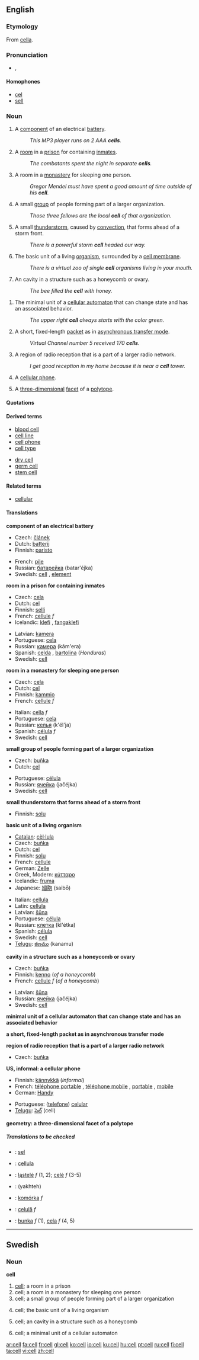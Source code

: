 ==English==
===Etymology===
From {{L.}} [[cella]].
===Pronunciation===
*{{IPA|/sɛl/}}, {{SAMPA|/sEl/}}

====Homophones====
*[[cel]]
*[[sell]]

===Noun===
{{en-noun}}
{{wikipedia}}

# A [[component]] of an electrical [[battery]].
#: ''This MP3 player runs on 2 AAA '''cells'''.''
# A [[room]] in a [[prison]] for containing [[inmate]]s.
#: ''The combatants spent the night in separate '''cells'''.''
# A room in a [[monastery]] for sleeping one person.
#: ''Gregor Mendel must have spent a good amount of time outside of his '''cell'''.''
# A small [[group]] of people forming part of a larger organization.
#: ''Those three fellows are the local '''cell''' of that organization.''
# {{meteorology}} A small [[thunderstorm]], caused by [[convection]], that forms ahead of a storm front.
#: ''There is a powerful storm '''cell''' headed our way.''
#{{cytology}} The basic unit of a living [[organism]], surrounded by a [[cell membrane]].
#: ''There is a virtual zoo of single '''cell''' organisms living in your mouth.''
#{{biology}} An cavity in a structure such as a honeycomb or ovary.
#: ''The bee filled the '''cell''' with honey.''
<!--this is a proper noun sense, and is encyclopedic
#{{biology}} the title of a [[scientific journal]] published by [[Wikipedia:Elsevier|Elsevier]]
#: ''It was published in'' ''' Cell'''. ''-->
#{{computing}} The minimal unit of a [[cellular automaton]] that can change state and has an associated behavior.
#: ''The upper right '''cell''' always starts with the color green.''
#{{communications}} A short, fixed-length [[packet]] as in [[Wikipedia:Asynchronous Transfer Mode|asynchronous transfer mode]].
#: ''Virtual Channel number 5 received 170 '''cells'''.''
#{{communications}} A region of radio reception that is a part of a larger radio network.
#: ''I get good reception in my home because it is near a '''cell''' tower.''
#{{context|US|informal}} A [[cellular phone]].
#{{geometry}} A [[three-dimensional]] [[facet]] of a [[polytope]].

====Quotations====
{{seeCites}}

====Derived terms====
{{top2}}
*[[blood cell]]
*[[cell line]]
*[[cell phone]]
*[[cell type]]
{{mid2}}
*[[dry cell]]
*[[germ cell]]
*[[stem cell]]
{{bottom}}

====Related terms====
*[[cellular]]

====Translations====

'''component of an electrical battery'''
{{top}}
*Czech: [[článek]] {{m}}
*Dutch: [[batterij]] {{f}}
*Finnish: [[paristo]]
{{mid}}
*French: [[pile]] {{f}}
*Russian: [[батарейка]] (batar'éjka) {{f}}
*Swedish: [[cell#Swedish|cell]] {{c}}, [[element]] {{n}}
{{bottom}}

'''room in a prison for containing inmates'''
{{top}}
*Czech: [[cela]] {{f}}
*Dutch: [[cel]] {{f}}
*Finnish: [[selli]]
*French: [[cellule]] ''f''
*Icelandic: [[klefi]] {{m}}, [[fangaklefi]] {{m}}
{{mid}}
*Latvian: [[kamera]] {{f}}
*Portuguese: [[cela]] {{f}}
*Russian: [[камера]] (kám'era) {{f}}
*Spanish: [[celda]] {{f}}, [[bartolina]] {{f}} (''Honduras'')
*Swedish: [[cell#Swedish|cell]] {{c}}
{{bottom}}

'''room in a monastery for sleeping one person'''
{{top}}
*Czech: [[cela]] {{f}}
*Dutch: [[cel]] {{f}}
*Finnish: [[kammio]]
*French: [[cellule]] ''f''
{{mid}}
*Italian: [[cella]] ''f''
*Portuguese: [[cela]] {{f}}
*Russian: [[келья]] (k'él'ja) {{f}}
*Spanish: [[célula]] ''f''
*Swedish: [[cell#Swedish|cell]] {{c}}
{{bottom}}

'''small group of people forming part of a larger organization'''
{{top}}
*Czech: [[buňka]] {{f}}
*Dutch: [[cel]] {{f}}
{{mid}}
*Portuguese: [[célula]] {{f}}
*Russian: [[ячейка]] (jačéjka) {{f}}
*Swedish: [[cell#Swedish|cell]] {{c}}
{{bottom}}

'''small thunderstorm that forms ahead of a storm front'''
{{top}}
*Finnish: [[solu]]
{{mid}}
{{bottom}}

'''basic unit of a living organism'''
{{top}}
*[[Catalan]]: [[cèl·lula]] {{f}}
*Czech: [[buňka]] {{f}}
*Dutch: [[cel]] {{f}}
*Finnish: [[solu]]
*French: [[cellule]] {{f}}
*German: [[Zelle]] {{f}}
*Greek, Modern: [[κύτταρο]] {{n}}
*Icelandic: [[fruma]] {{f}}
*Japanese: [[細胞]] (saibō)
{{mid}}
*Italian: [[cellula#Italian|cellula]] {{f}}
*Latin: [[cellula#Latin|cellula]] {{f}}
*Latvian: [[šūna]] {{f}}
*Portuguese: [[célula#Portuguese|célula]] {{f}}
*Russian: [[клетка]] (kl'étka) {{f}}
*Spanish: [[célula#Spanish|célula]] {{f}}
*Swedish: [[cell#Swedish|cell]] {{c}}
*[[Telugu]]: [[కణము]] (kanamu)
{{bottom}}

'''cavity in a structure such as a honeycomb or ovary'''
{{top}}
*Czech: [[buňka]] {{f}}
*Finnish: [[kenno]] (''of a honeycomb'')
*French: [[cellule]] ''f'' (''of a honeycomb'')
{{mid}}
*Latvian: [[šūna]] {{f}}
*Russian: [[ячейка]] (jačéjka) {{f}}
*Swedish: [[cell#Swedish|cell]] {{c}}
{{bottom}}

'''minimal unit of a cellular automaton that can change state and has an associated behavior'''
{{top}}
{{mid}}
{{bottom}}

'''a short, fixed-length packet as in asynchronous transfer mode'''
{{top}}
{{mid}}
{{bottom}}

'''region of radio reception that is a part of a larger radio network'''
{{top}}
*Czech: [[buňka]] {{f}}
{{mid}}
{{bottom}}

'''US, informal: a cellular phone'''
<!--Note: add INFORMAL or SLANG terms to this table, where these exist-->
{{top}}
*Finnish: [[kännykkä]] (''informal'')
*French: [[téléphone portable]] {{m}}, [[téléphone mobile]] {{m}}, [[portable]] {{m}}, [[mobile]] {{m}}
*German: [[Handy]]
{{mid}}
*Portuguese: ([[telefone]]) [[celular]] {{m}}
*[[Telugu]]: [[సెల్]] (cell)
{{bottom}}

'''geometry: a three-dimensional facet of a polytope'''
{{top}}
{{mid}}
{{bottom}}

=====Translations to be checked=====
<!--Remove this section once all of the translations below have been moved into the tables above.-->
{{checktrans}}

*{{ttbc|Indonesian}}: [[sel]]
*{{ttbc|Interlingua}}: [[cellula]]
*{{ttbc|Lithuanian}}: [[ląstelė]] ''f'' (1, 2); [[celė]] ''f'' (3-5)
*{{ttbc|Persian}}: {{FAchar|[[یاخته]]}} (yakhteh)
*{{ttbc|Polish}}: [[komórka]] ''f''
*{{ttbc|Romanian}}: [[celulă]] ''f''
*{{ttbc|Slovak}}: [[bunka]] ''f'' (1), [[cela]] ''f'' (4, 5)

----

==Swedish==

===Noun===
{{sv-noun-reg-r-c|2=celle}}
'''cell''' {{c}}

#[[cell#English|cell]]; a room in a prison
#cell; a room in a monastery for sleeping one person
#cell; a small group of people forming part of a larger organization
#{{biology|lang=sv}} cell; the basic unit of a living organism
#{{biology|lang=sv}} cell; an cavity in a structure such as a honeycomb
#{{computing|lang=sv}} cell; a minimal unit of a cellular automaton

[[ar:cell]]
[[fa:cell]]
[[fr:cell]]
[[gl:cell]]
[[ko:cell]]
[[io:cell]]
[[ku:cell]]
[[hu:cell]]
[[pt:cell]]
[[ru:cell]]
[[fi:cell]]
[[ta:cell]]
[[vi:cell]]
[[zh:cell]]